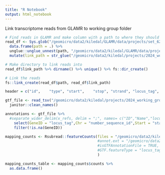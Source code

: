```yaml
---
title: "R Notebook"
output: html_notebook
---
```



Link transcriptome reads from GLAMR to working group folder
```r

# Find reads in GLAMR and make column with a path to where they should be linked in the working group directory
read_df <- Sys.glob("/geomicro/data2/kiledal/GLAMR/data/projects/set_62/metatranscriptomes/*/reads/decon_*_reads_fastp.fastq.gz") %>% 
  data.frame(path = .) %>% 
  unglue::unglue_unnest(path, "/geomicro/data2/kiledal/GLAMR/data/projects/{StudyID}/metatranscriptomes/{SampleID}/reads/decon_{read_direction}_reads_fastp.fastq.gz",remove = FALSE) %>% 
  mutate(link_path = str_glue("/geomicro/data2/kiledal/projects/2024_working_group/data/transcriptomes/{SampleID}_{read_direction}.fastq.gz"))

# Make directory to link reads into
read_df$link_path %>% dirname() %>% unique() %>% fs::dir_create()

# Link the reads
fs::link_create(read_df$path, read_df$link_path)

```


```r
header = c("id",	"type",	"start",	"stop", "strand", "locus_tag",	"gene", "product", "x_refs")

gtf_file <- read_tsv("/geomicro/data2/kiledal/projects/2024_working_group/data/reference/genomes/GCF_002095975/GCF_002095975.tsv",skip = 5) %>% #col_names = header)
  janitor::clean_names()

annotations <- gtf_file %>% 
  #separate_wider_delim(x_refs, delim = ";", names= c("ID","Name","locus_tag","product","DBxref"),too_few = "align_start",too_many = "drop",names_sep = "|") #%>% 
    select(GeneID = "locus_tag",Chr = "number_sequence_id",Start = "start",End = "stop", Strand = "strand") %>% 
    filter(!is.na(GeneID))

mapping_counts <- Rsubread::featureCounts(files = "/geomicro/data2/kiledal/projects/2024_working_group/data/transcriptome_bams/GCF_002095975/samp_4514.bam",annot.ext = annotations
                                          #annot.ext = "/geomicro/data2/kiledal/projects/2024_working_group/data/reference/genomes/GCF_002095975/GCF_002095975.gff3",
                                          #isGTFAnnotationFile = TRUE,
                                          #GTF.featureType = "locus_tag"
                                          )

mapping_counts_table <- mapping_counts$counts %>% 
  as.data.frame()

```




